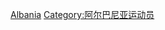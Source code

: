 {{Fooian fooers |Profession=舉重運動員 |Nationality=阿爾巴尼亞人 |Country=阿爾巴尼亞 |Supercategory=運動員 }}

[[Category:各国举重运动员|Albania]]
[[Category:阿尔巴尼亚运动员|Category:阿尔巴尼亚运动员]]